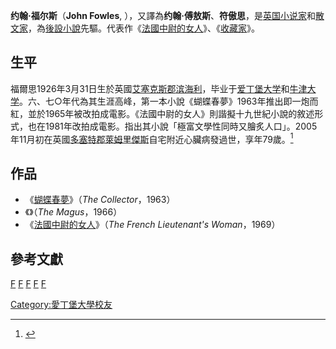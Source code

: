 <!-- 檔案不存在 [[File:Fowles.jpeg|thumb]] -->
'''约翰·福尔斯'''（'''John Fowles''', {{bd|1926年|3月23日|2005年|11月5日|catIdx=F}}），又譯為'''约翰·傅敖斯'''、'''符傲思'''，是[[英国|英国]][[小说|小说家]]和[[散文|散文家]]，為[[後設小說|後設小說]]先驅。代表作《[[法國中尉的女人_(小說)|法國中尉的女人]]》、《[[收藏家|收藏家]]》。

==生平==
福爾思1926年3月31日生於英國[[艾塞克斯郡|艾塞克斯郡]][[滨海利|滨海利]]，毕业于[[爱丁堡大学|爱丁堡大学]]和[[牛津大学|牛津大学]]。六、七○年代為其生涯高峰，第一本小說《蝴蝶春夢》1963年推出即一炮而紅，並於1965年被改拍成電影。《法國中尉的女人》則諧擬十九世紀小說的敘述形式，也在1981年改拍成電影。{{link-en|約翰·慕藍|John Mullan}}指出其小說「極富文學性同時又膾炙人口」。2005年11月初在英國[[多塞特郡|多塞特郡]][[萊姆里傑斯|萊姆里傑斯]]自宅附近心臟病發過世，享年79歲。<ref>{{cite news|url=http://news.ltn.com.tw/news/supplement/paper/42820|title=後設小說先驅符傲思辭世|author=羅珊珊|publisher=《[[自由時報|自由時報]]》|date=2005-11-11|language=zh-tw|accessdate=2016-02-27|archive-date=2017-07-04|archive-url=https://web.archive.org/web/20170704101243/http://news.ltn.com.tw/news/supplement/paper/42820|dead-url=no}}</ref>

==作品==
*《[[蝴蝶春夢|蝴蝶春夢]]》（''The Collector''，1963）
*《{{link-en|魔法師 (小說)|The Magus (novel)|魔法師}}》（''The Magus''，1966）
*《[[法國中尉的女人_(小說)|法國中尉的女人]]》（''The French Lieutenant's Woman''，1969）

==參考文獻==
{{DEFAULTSORT:Fowles, John}}
{{reflist}}

{{Authority control}}
{{英国作家小作品}}

[[category:英国作家|F]]
[[category:英国小说家|F]]
[[category:英國散文家|F]]
[[category:後現代作家|F]]
[[category:牛津大學新學院校友|F]]
[[Category:愛丁堡大學校友|Category:愛丁堡大學校友]]